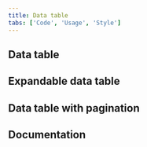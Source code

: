 ```yaml
---
title: Data table
tabs: ['Code', 'Usage', 'Style']
---
```


## Data table

<ComponentCode
  name="Data table"
  component="data-table"
  variation="data-table"
  hasReactVersion="datatable--default"
  hasVueVersion="datatable--default"
  hasAngularVersion="?path=/story/table--default"
  codepen="jRWbZZ"></ComponentCode>

## Expandable data table

<ComponentCode
  name="Expandable data table"
  component="data-table"
  variation="data-table--expandable"
  hasReactVersion="datatable--with-expansion"
  hasAngularVersion="?path=/story/table--with-expansion"
  codepen="wZMKme"></ComponentCode>

## Data table with pagination

<ComponentCode
  name="Data table with pagination"
  component="data-table"
  variation="data-table--with-pager"
  hasAngularVersion="?path=/story/table--with-pagination"
  codepen="MRKaBq"></ComponentCode>

<!--

## Small data table

<ComponentCode
    name="Small data table"
    component="data-table"
    variation="data-table--small"
    hasAngularVersion="?path=/story/table--default&knob-size=sm&knob-showSelectionColumn=true&knob-striped=true&knob-sortable=true&knob-Data grid keyboard interactions=
    >
</ComponentCode>

## Toolbar

<ComponentCode
    name="Toolbar"
    component="toolbar"
    variation="toolbar"
    hasVueVersion="toolbar--default"
    hasAngularVersion="?path=/story/table--with-toolbar"
    >
</ComponentCode>
-->

## Documentation

<ComponentDocs component="data-table" />
